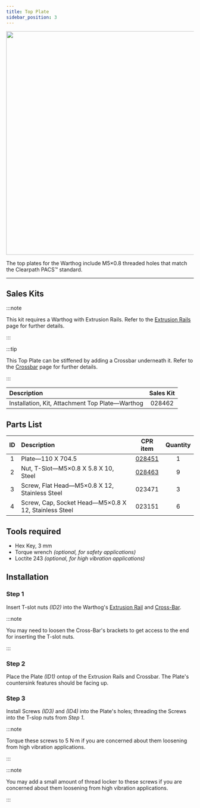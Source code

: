 ```yaml
---
title: Top Plate
sidebar_position: 3
---
```


<center>
  <img
    src="/img/robot_images/warthog_images/warthog_pacs_3.png"
    width="600"
  />
</center>

The top plates for the Warthog include M5×0.8 threaded holes that match the Clearpath PACS&trade; standard.

---

## Sales Kits

:::note

This kit requires a Warthog with Extrusion Rails.
Refer to the [Extrusion Rails](extrusion_rails_warthog.mdx) page for further details.

:::

:::tip

This Top Plate can be stiffened by adding a Crossbar underneath it.
Refer to the [Crossbar](extrusion_crossbar_warthog.mdx) page for further details.

:::

| Description                                     | Sales Kit |
| :---------------------------------------------- | :-------: |
| Installation, Kit, Attachment Top Plate—Warthog |  028462   |

## Parts List

| ID  | Description                                          |                         CPR item                         | Quantity |
| :-: | :--------------------------------------------------- | :------------------------------------------------------: | :------: |
|  1  | Plate—110 X 704.5                                    |   [028451](/assets/pdf/clearpath_robotics_028451.pdf)    |    1     |
|  2  | Nut, T-Slot—M5×0.8 X 5.8 X 10, Steel                 | [028463](/assets/pdf/clearpath_robotics_028463-TDS1.pdf) |    9     |
|  3  | Screw, Flat Head—M5×0.8 X 12, Stainless Steel        |                          023471                          |    3     |
|  4  | Screw, Cap, Socket Head—M5×0.8 X 12, Stainless Steel |                          023151                          |    6     |

## Tools required

- Hex Key, 3 mm
- Torque wrench _(optional, for safety applications)_
- Loctite 243 _(optional, for high vibration applications)_

## Installation

### Step 1

Insert T-slot nuts _(ID2)_ into the Warthog's [Extrusion Rail](extrusion_rails_warthog.mdx) and [Cross-Bar](extrusion_crossbar_warthog.mdx).

:::note

You may need to loosen the Cross-Bar's brackets to get access to the end for inserting the T-slot nuts.

:::

### Step 2

Place the Plate _(ID1)_ ontop of the Extrusion Rails and Crossbar. The Plate's countersink features should be facing up.

### Step 3

Install Screws _(ID3)_ and _(ID4)_ into the Plate's holes; threading the Screws into the T-slop nuts from _Step 1_.

:::note

Torque these screws to 5 N·m if you are concerned about them loosening from high vibration applications.

:::

:::note

You may add a small amount of thread locker to these screws if you are concerned about them loosening from high vibration applications.

:::
